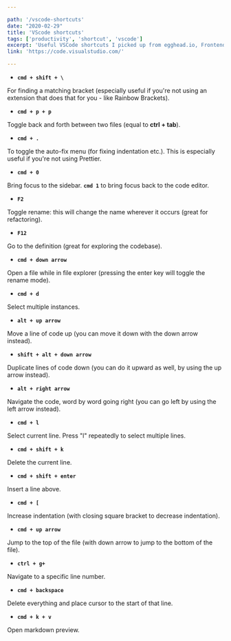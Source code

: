 ```yaml
---

path: '/vscode-shortcuts'
date: "2020-02-29"
title: 'VScode shortcuts'
tags: ['productivity', 'shortcut', 'vscode']
excerpt: 'Useful VSCode shortcuts I picked up from egghead.io, FrontendMasters and the VSCode power user course'
link: 'https://code.visualstudio.com/'

---
```


- **`cmd + shift + \`**

For finding a matching bracket (especially useful if you're not using an extension that does that for you - like Rainbow Brackets).

- **`cmd + p + p`**

Toggle back and forth between two files (equal to **ctrl + tab**).

- **`cmd + .`**

To toggle the auto-fix menu (for fixing indentation etc.). This is especially useful if you're not using Prettier.

- **`cmd + 0`**

Bring focus to the sidebar. **`cmd 1`** to bring focus back to the code editor.

- **`F2`**

Toggle rename: this will change the name wherever it occurs (great for refactoring).

- **`F12`**

Go to the definition (great for exploring the codebase).

- **`cmd + down arrow`**

Open a file while in file explorer (pressing the enter key will toggle the rename mode).

- **`cmd + d`**

Select multiple instances.

- **`alt + up arrow`**

Move a line of code up (you can move it down with the down arrow instead).

- **`shift + alt + down arrow`**

Duplicate lines of code down (you can do it upward as well, by using the up arrow instead).

- **`alt + right arrow`**

Navigate the code, word by word going right (you can go left by using the left arrow instead).

- **`cmd + l`**

Select current line. Press "l" repeatedly to select multiple lines.

- **`cmd + shift + k`**

Delete the current line.

- **`cmd + shift + enter`**

Insert a line above.

- **`cmd + [`**

Increase indentation (with closing square bracket to decrease indentation).

- **`cmd + up arrow`**

Jump to the top of the file (with down arrow to jump to the bottom of the file).

- **`ctrl + g+`**

Navigate to a specific line number.

- **`cmd + backspace`**

Delete everything and place cursor to the start of that line.

- **`cmd + k + v`**

Open markdown preview.
